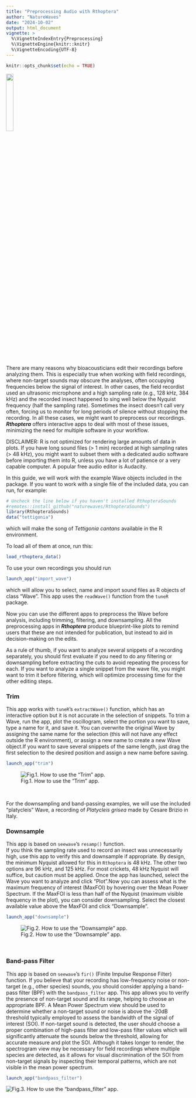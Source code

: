 ```yaml
---
title: "Preprocessing Audio with Rthoptera"
author: "NatureWaves"
date: "2024-10-02"
output: html_document 
vignette: >
  %\VignetteIndexEntry{Preprocessing}
  %\VignetteEngine{knitr::knitr}
  %\VignetteEncoding{UTF-8}
---
```



```r
knitr::opts_chunk$set(echo = TRUE)
```

![](../man/figures/rthoptera_logo_darkgrey.png){width=20%}

There are many reasons why bioacousticians edit their recordings before analyzing them. This is especially true when working with field recordings, where non-target sounds may obscure the analyses, often occupying frequencies 
below the signal of interest. In other cases, the field recordist used an 
ultrasonic microphone and a high sampling rate (e.g., 128 kHz, 384 kHz) and the recorded insect happened to sing well  below the Nyquist frequency (half the sampling rate). Sometimes the insect doesn't call very often, forcing us to monitor for long periods of silence without stopping the recording. In all 
these cases, we might want to preprocess our recordings. ***Rthoptera*** offers interactive apps to deal with most of these issues, minimizing the need for multiple software in your workflow. 

DISCLAIMER: R is not optimized for rendering large amounts of data in plots. If you have long sound files (> 1 min) recorded at high sampling rates (> 48 kHz), you might want to subset them with a dedicated audio software before importing them into R, unless you have a lot of patience or a very capable computer. A popular free audio editor is Audacity. 


In this guide, we will work with the example Wave objects included in the package. If you want to work with a single file of the included data, you can run, for example:
```r
# Uncheck the line below if you haven't installed RthopteraSounds
#remotes::install_github("naturewaves/RthopteraSounds")
library(RthopteraSounds)
data("tettigonia")
```
which will make the song of *Tettigonia cantans* available in the R environment. 

To load all of them at once, run this:
```r
load_rthoptera_data()
```

To use your own recordings you should run 
```r
launch_app("import_wave")
```
which will allow you to select, name and import sound files as R objects of class "Wave". This app uses the `readWave()` function from the `tuneR` package.

Now you can use the different apps to preprocess the Wave before analysis, including trimming, filtering, and downsampling. All the preprocessing apps in ***Rthoptera*** produce blueprint-like plots to remind users that these are not intended for publication, but instead to aid in decision-making on the edits. 

As a rule of thumb, if you want to analyze several snippets of a recording separately, you should first evaluate if you need to do any filtering or downsampling before extracting the cuts to avoid repeating the process for each. If you want to analyze a single snippet from the wave file, you might want to trim it before filtering, which will optimize processing time for the other editing steps. 

### Trim
This app works with `tuneR`'s `extractWave()` function, which has an interactive option but it is not accurate in the selection of snippets. To trim a Wave, run the app, plot the oscillogram, select the portion you want to save, type a name for it, and save it. You can overwrite the original Wave by assigning the same name for the selection (this will not have any effect outside the R environment), or assign a new name to create a new Wave object.If you want to save several snippets of the same length, just drag the first selection to the desired position and assign a new name before saving. 

```r
launch_app("trim")
```

![Fig.1. How to use the "Trim" app.](../man/figures/trim.gif)

<br>

For the downsampling and band-passing examples, we will use the included "platycleis" Wave, a recording of *Platycleis grisea* made by Cesare Brizio in Italy. 

### Downsample
This app is based on `seewave`'s `resamp()` function.  
If you think the sampling rate used to record an insect was unnecessarily high, use this app to verify this and downsample if appropriate. By design, the minimum Nyquist allowed for this in `Rthoptera` is 48 kHz. The other two options are 96 kHz, and 125 kHz. For most crickets, 48 kHz Nyquist will suffice, but caution must be applied. Once the app has launched, select the Wave you want to analyze and click "Plot".Now you can assess what is the maximum frequency of interest (MaxFOI) by hovering over the Mean Power Spectrum. If the MaxFOI is less than half of the Nyquist (maximum visible frequency in the plot), you can consider downsampling. Select the closest available value above the MaxFOI and click "Downsample". 

```r
launch_app("downsample")
```

![Fig.2. How to use the "Downsample" app.](../man/figures/downsample.gif)

<br>

### Band-pass Filter

This app is based on `seewave`'s `fir()` (Finite Impulse Response Filter) function. If you believe that your recording has low-frequency noise or non-target (e.g., other species) sounds, you should consider applying a band-pass filter (BPF) with the `bandpass_filter` app. This app allows you to verify the presence of non-target sound and its range, helping to choose an appropriate BPF. A Mean Power Spectrum view should be used to determine whether a non-target sound or noise is above the -20dB threshold typically employed to assess the bandwidth of the signal of interest (SOI). If non-target sound is detected, the user should choose a proper combination of high-pass filter and low-pass filter values which will significantly attenuate the sounds below the threshold, allowing for accurate measure and plot the SOI. Although it takes longer to render, the spectrogram view may be necessary for field recordings where multiple species are detected, as it allows for visual discrimination of the SOI from non-target signals by inspecting their temporal patterns, which are not visible in the mean power spectrum. 

```r
launch_app("bandpass_filter")
```

![Fig.3. How to use the "bandpass_filter" app.](../man/figures/bandpass.gif)
<br><br>

